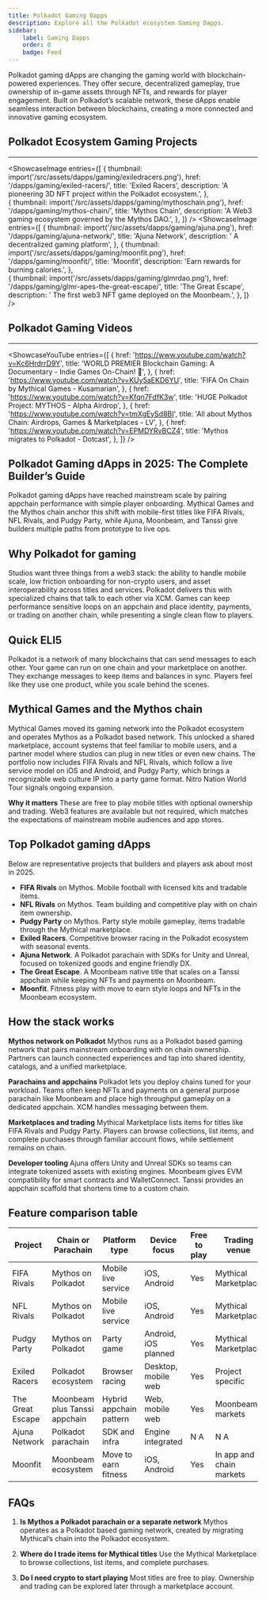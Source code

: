 ```yaml
---
title: Polkadot Gaming Dapps 
description: Explore all the Polkadot ecosystem Gaming Dapps.
sidebar: 
    label: Gaming Dapps
    order: 0
    badge: Feed
---
```




Polkadot gaming dApps are changing the gaming world with blockchain-powered experiences. They offer secure, decentralized gameplay, true ownership of in-game assets through NFTs, and rewards for player engagement. Built on Polkadot’s scalable network, these dApps enable seamless interaction between blockchains, creating a more connected and innovative gaming ecosystem.

## Polkadot Ecosystem Gaming Projects
----------------
<ShowcaseImage
  entries={[
                     {
      thumbnail: import('/src/assets/dapps/gaming/exiledracers.png'),
      href: '/dapps/gaming/exiled-racers/',
      title: 'Exiled Racers',
      description: 'A pioneering 3D NFT project within the Polkadot ecosystem.',
      },  
              {
      thumbnail: import('/src/assets/dapps/gaming/mythoschain.png'),
      href: '/dapps/gaming/mythos-chain/',
      title: 'Mythos Chain',
      description: 'A Web3 gaming ecosystem governed by the Mythos DAO.',
    },
  ]}
/>
<ShowcaseImage
  entries={[
        {
      thumbnail: import('/src/assets/dapps/gaming/ajuna.png'),
      href: '/dapps/gaming/ajuna-network/',
      title: 'Ajuna Network',
      description: ' A decentralized gaming platform',
    },
                     {
      thumbnail: import('/src/assets/dapps/gaming/moonfit.png'),
      href: '/dapps/gaming/moonfit/',
      title: 'Moonfit',
      description: 'Earn rewards for burning calories.',
      },  
    {
      thumbnail: import('/src/assets/dapps/gaming/glmrdao.png'),
      href: '/dapps/gaming/glmr-apes-the-great-escape/',
      title: 'The Great Escape',
      description: ' The first web3 NFT game deployed on the Moonbeam.',
      },
  ]}
/>

## Polkadot Gaming Videos
----------------
<ShowcaseYouTube
  entries={[
        {
      href: 'https://www.youtube.com/watch?v=Kc6HrdrrD9Y',
      title: 'WORLD PREMIER Blockchain Gaming: A Documentary - Indie Games On-Chain! 👾',
    },
    {
      href: 'https://www.youtube.com/watch?v=KUy5aEKD6YU',
      title: 'FIFA On Chain by Mythical Games - Kusamarian',
    },
    {
      href: 'https://www.youtube.com/watch?v=Kfqn7FdfK3w',
      title: 'HUGE Polkadot Project: MYTHOS - Alpha Airdrop',
    },
        {
      href: 'https://www.youtube.com/watch?v=tmXgEySd8BI',
      title: 'All about Mythos Chain: Airdrops, Games & Marketplaces - LV',
    },
    {
      href: 'https://www.youtube.com/watch?v=EPMDYRvBCZ4',
      title: 'Mythos migrates to Polkadot - Dotcast',
    },
  ]}
/>

## Polkadot Gaming dApps in 2025: The Complete Builder’s Guide
Polkadot gaming dApps have reached mainstream scale by pairing appchain performance with simple player onboarding. Mythical Games and the Mythos chain anchor this shift with mobile-first titles like FIFA Rivals, NFL Rivals, and Pudgy Party, while Ajuna, Moonbeam, and Tanssi give builders multiple paths from prototype to live ops.

## Why Polkadot for gaming
Studios want three things from a web3 stack: the ability to handle mobile scale, low friction onboarding for non-crypto users, and asset interoperability across titles and services. Polkadot delivers this with specialized chains that talk to each other via XCM. Games can keep performance sensitive loops on an appchain and place identity, payments, or trading on another chain, while presenting a single clean flow to players.

## Quick ELI5
Polkadot is a network of many blockchains that can send messages to each other. Your game can run on one chain and your marketplace on another. They exchange messages to keep items and balances in sync. Players feel like they use one product, while you scale behind the scenes.

## Mythical Games and the Mythos chain
Mythical Games moved its gaming network into the Polkadot ecosystem and operates Mythos as a Polkadot based network. This unlocked a shared marketplace, account systems that feel familiar to mobile users, and a partner model where studios can plug in new titles or even new chains. The portfolio now includes FIFA Rivals and NFL Rivals, which follow a live service model on iOS and Android, and Pudgy Party, which brings a recognizable web culture IP into a party game format. Nitro Nation World Tour signals ongoing expansion.

**Why it matters**
These are free to play mobile titles with optional ownership and trading. Web3 features are available but not required, which matches the expectations of mainstream mobile audiences and app stores.

## Top Polkadot gaming dApps
Below are representative projects that builders and players ask about most in 2025.

* **FIFA Rivals** on Mythos. Mobile football with licensed kits and tradable items.
* **NFL Rivals** on Mythos. Team building and competitive play with on chain item ownership.
* **Pudgy Party** on Mythos. Party style mobile gameplay, items tradable through the Mythical marketplace.
* **Exiled Racers**. Competitive browser racing in the Polkadot ecosystem with seasonal events.
* **Ajuna Network**. A Polkadot parachain with SDKs for Unity and Unreal, focused on tokenized goods and engine friendly DX.
* **The Great Escape**. A Moonbeam native title that scales on a Tanssi appchain while keeping NFTs and payments on Moonbeam.
* **Moonfit**. Fitness play with move to earn style loops and NFTs in the Moonbeam ecosystem.

## How the stack works
**Mythos network on Polkadot**
Mythos runs as a Polkadot based gaming network that pairs mainstream onboarding with on chain ownership. Partners can launch connected experiences and tap into shared identity, catalogs, and a unified marketplace.

**Parachains and appchains**
Polkadot lets you deploy chains tuned for your workload. Teams often keep NFTs and payments on a general purpose parachain like Moonbeam and place high throughput gameplay on a dedicated appchain. XCM handles messaging between them.

**Marketplaces and trading**
Mythical Marketplace lists items for titles like FIFA Rivals and Pudgy Party. Players can browse collections, list items, and complete purchases through familiar account flows, while settlement remains on chain.

**Developer tooling**
Ajuna offers Unity and Unreal SDKs so teams can integrate tokenized assets with existing engines. Moonbeam gives EVM compatibility for smart contracts and WalletConnect. Tanssi provides an appchain scaffold that shortens time to a custom chain.

## Feature comparison table
| Project          | Chain or Parachain            | Platform type           | Device focus         | Free to play | Trading venue            | Notable IP or genre      | Current status  |
| ---------------- | ----------------------------- | ----------------------- | -------------------- | ------------ | ------------------------ | ------------------------ | --------------- |
| FIFA Rivals      | Mythos on Polkadot            | Mobile live service     | iOS, Android         | Yes          | Mythical Marketplace     | Global football license  | Live            |
| NFL Rivals       | Mythos on Polkadot            | Mobile live service     | iOS, Android         | Yes          | Mythical Marketplace     | American football        | Live            |
| Pudgy Party      | Mythos on Polkadot            | Party game              | Android, iOS planned | Yes          | Mythical Marketplace     | Pudgy Penguins           | Live on Android |
| Exiled Racers    | Polkadot ecosystem            | Browser racing          | Desktop, mobile web  | Yes          | Project specific         | Competitive leagues      | Active          |
| The Great Escape | Moonbeam plus Tanssi appchain | Hybrid appchain pattern | Web, mobile web      | Yes          | Moonbeam markets         | Casual runner            | Active          |
| Ajuna Network    | Polkadot parachain            | SDK and infra           | Engine integrated    | N A          | N A                      | Unity and Unreal SDK     | Available       |
| Moonfit          | Moonbeam ecosystem            | Move to earn fitness    | iOS, Android         | Yes          | In app and chain markets | Fitness and collectibles | Live            |


## FAQs
1. **Is Mythos a Polkadot parachain or a separate network**
Mythos operates as a Polkadot based gaming network, created by migrating Mythical’s chain into the Polkadot ecosystem.

2. **Where do I trade items for Mythical titles**
Use the Mythical Marketplace to browse collections, list items, and complete purchases.

3. **Do I need crypto to start playing**
Most titles are free to play. Ownership and trading can be explored later through a marketplace account.

<DirectoryLinks directory="dapps/gaming" />